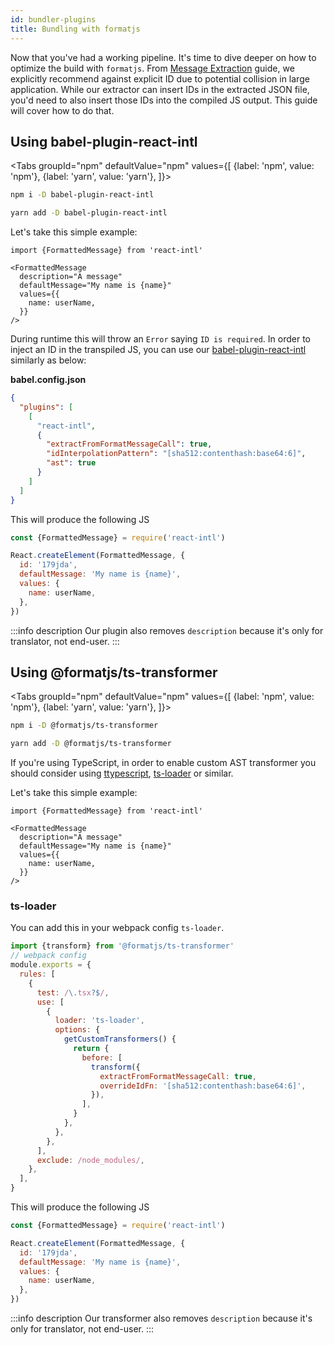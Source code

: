```yaml
---
id: bundler-plugins
title: Bundling with formatjs
---
```


Now that you've had a working pipeline. It's time to dive deeper on how to optimize the build with `formatjs`. From [Message Extraction](../getting-started/message-extraction.md) guide, we explicitly recommend against explicit ID due to potential collision in large application. While our extractor can insert IDs in the extracted JSON file, you'd need to also insert those IDs into the compiled JS output. This guide will cover how to do that.

## Using babel-plugin-react-intl


<Tabs
groupId="npm"
defaultValue="npm"
values={[
{label: 'npm', value: 'npm'},
{label: 'yarn', value: 'yarn'},
]}>
<TabItem value="npm">


```sh
npm i -D babel-plugin-react-intl
```

</TabItem>
<TabItem value="yarn">


```sh
yarn add -D babel-plugin-react-intl
```

</TabItem>
</Tabs>


Let's take this simple example:

<!-- prettier-ignore-start -->
```tsx
import {FormattedMessage} from 'react-intl'

<FormattedMessage
  description="A message"
  defaultMessage="My name is {name}"
  values={{
    name: userName,
  }}
/>
```
<!-- prettier-ignore-end -->

During runtime this will throw an `Error` saying `ID is required`. In order to inject an ID in the transpiled JS, you can use our [babel-plugin-react-intl](../tooling/babel-plugin.md) similarly as below:

**babel.config.json**

```json
{
  "plugins": [
    [
      "react-intl",
      {
        "extractFromFormatMessageCall": true,
        "idInterpolationPattern": "[sha512:contenthash:base64:6]",
        "ast": true
      }
    ]
  ]
}
```

This will produce the following JS

```js
const {FormattedMessage} = require('react-intl')

React.createElement(FormattedMessage, {
  id: '179jda',
  defaultMessage: 'My name is {name}',
  values: {
    name: userName,
  },
})
```

:::info description
Our plugin also removes `description` because it's only for translator, not end-user.
:::

## Using @formatjs/ts-transformer

<Tabs
  groupId="npm"
  defaultValue="npm"
  values={[
  {label: 'npm', value: 'npm'},
  {label: 'yarn', value: 'yarn'},
]}>
<TabItem value="npm">


```sh
npm i -D @formatjs/ts-transformer
```

</TabItem>
<TabItem value="yarn">


```sh
yarn add -D @formatjs/ts-transformer
```

</TabItem>
</Tabs>


If you're using TypeScript, in order to enable custom AST transformer you should consider using [ttypescript](https://github.com/cevek/ttypescript), [ts-loader](https://github.com/TypeStrong/ts-loader) or similar.

Let's take this simple example:

<!-- prettier-ignore-start -->
```tsx
import {FormattedMessage} from 'react-intl'

<FormattedMessage
  description="A message"
  defaultMessage="My name is {name}"
  values={{
    name: userName,
  }}
/>
```
<!-- prettier-ignore-end -->

### ts-loader

You can add this in your webpack config `ts-loader`.

```js
import {transform} from '@formatjs/ts-transformer'
// webpack config
module.exports = {
  rules: [
    {
      test: /\.tsx?$/,
      use: [
        {
          loader: 'ts-loader',
          options: {
            getCustomTransformers() {
              return {
                before: [
                  transform({
                    extractFromFormatMessageCall: true,
                    overrideIdFn: '[sha512:contenthash:base64:6]',
                  }),
                ],
              }
            },
          },
        },
      ],
      exclude: /node_modules/,
    },
  ],
}
```

This will produce the following JS

```js
const {FormattedMessage} = require('react-intl')

React.createElement(FormattedMessage, {
  id: '179jda',
  defaultMessage: 'My name is {name}',
  values: {
    name: userName,
  },
})
```

:::info description
Our transformer also removes `description` because it's only for translator, not end-user.
:::
